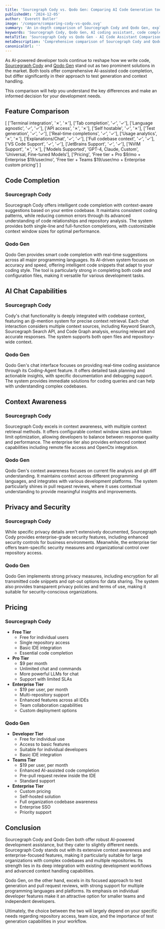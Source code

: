 ```yaml
---
title: 'Sourcegraph Cody vs. Qodo Gen: Comparing AI Code Generation tools (2025)'
publishedAt: '2024-12-05'
author: 'Everett Butler'
image: '/compare/comparing-cody-vs-qodo.svg'
summary: 'An in-depth comparison of Sourcegraph Cody and Qodo Gen, exploring their features, pricing, and capabilities to help developers choose the right AI coding assistant.'
keywords: 'Sourcegraph Cody, Qodo Gen, AI coding assistant, code completion, developer tools, IDE integration, code generation, AI programming tools'
metaTitle: 'Sourcegraph Cody vs Qodo Gen - AI Code Assistant Comparison (2025)'
metaDescription: 'Comprehensive comparison of Sourcegraph Cody and Qodo Gen, including features, pricing, and capabilities to help developers choose the best AI coding assistant for their needs.'
canonicalUrl: ''
---
```


As AI-powered developer tools continue to reshape how we write code, [Sourcegraph Cody](https://sourcegraph.com/) and [Qodo Gen](https://www.qodo.ai/) stand out as two prominent solutions in the market. Both tools offer comprehensive AI-assisted code completion, but differ significantly in their approach to test generation and context handling. 

This comparison will help you understand the key differences and make an informed decision for your development needs.

## Feature Comparison

[
    ['Terminal integration', '✗', '✗'],
    ['Tab completion', '✓', '✓'],
    ['Language agnostic', '✓', '✓'],
    ['API access', '✗', '✗'],
    ['Self hostable', '✓', '✗'],
    ['Test generation', '✓', '✓'],
    ['Real-time completions', '✓', '✓'],
    ['Usage analytics', '✗', '✗'],
    ['Explanations/Chat', '✓', '✓'],
    ['Full codebase context', '✓', '✓'],
    ['VS Code Support', '✓', '✓'],
    ['JetBrains Support', '✓', '✓'],
    ['NVIM Support', '✗', '✗'],
    ['Models Supported', 'GPT-4, Claude, Custom', 'Universal, Fine-tuned Models'],
    ['Pricing', 'Free tier + Pro $9/mo + Enterprise $19/user/mo', 'Free tier + Teams $19/user/mo + Enterprise custom pricing']
]

## Code Completion

### Sourcegraph Cody
Sourcegraph Cody offers intelligent code completion with context-aware suggestions based on your entire codebase. It maintains consistent coding patterns, while reducing common errors through its advanced understanding of code relationships and repository analysis. The system provides both single-line and full-function completions, with customizable context window sizes for optimal performance.

### Qodo Gen
Qodo Gen provides smart code completion with real-time suggestions across all major programming languages. Its AI-driven system focuses on accuracy and speed, offering intelligent code snippets that adapt to your coding style. The tool is particularly strong in completing both code and configuration files, making it versatile for various development tasks.

## AI Chat Capabilities

### Sourcegraph Cody
Cody's chat functionality is deeply integrated with codebase context, featuring an @-mention system for precise context retrieval. Each chat interaction considers multiple context sources, including Keyword Search, Sourcegraph Search API, and Code Graph analysis, ensuring relevant and accurate responses. The system supports both open files and repository-wide context.

### Qodo Gen
Qodo Gen's chat interface focuses on providing real-time coding assistance through its Coding-Agent feature. It offers detailed task planning and actionable insights, with specific documentation and debugging support. The system provides immediate solutions for coding queries and can help with understanding complex codebases.

## Context Awareness

### Sourcegraph Cody
Sourcegraph Cody excels in context awareness, with multiple context retrieval methods. It offers configurable context window sizes and token limit optimization, allowing developers to balance between response quality and performance. The enterprise tier also provides enhanced context capabilities including remote file access and OpenCtx integration.

### Qodo Gen
Qodo Gen's context awareness focuses on current file analysis and git diff understanding. It maintains context across different programming languages, and integrates with various development platforms. The system particularly shines in pull request reviews, where it uses contextual understanding to provide meaningful insights and improvements.

## Privacy and Security

### Sourcegraph Cody
While specific privacy details aren't extensively documented, Sourcegraph Cody provides enterprise-grade security features, including enhanced security controls for business environments. Meanwhile, the enterprise tier offers team-specific security measures and organizational control over repository access.

### Qodo Gen
Qodo Gen implements strong privacy measures, including encryption for all transmitted code snippets and opt-out options for data sharing. The system also provides transparent privacy policies and terms of use, making it suitable for security-conscious organizations.

## Pricing

### Sourcegraph Cody
- **Free Tier**
  - Free for individual users
  - Single repository access
  - Basic IDE integration
  - Essential code completion
- **Pro Tier**
  - $9 per month
  - Unlimited chat and commands
  - More powerful LLMs for chat
  - Support with limited SLAs
- **Enterprise Tier**
  - $19 per user, per month
  - Multi-repository support
  - Enhanced features across all IDEs
  - Team collaboration capabilities
  - Custom deployment options

### Qodo Gen
- **Developer Tier**
  - Free for individual use
  - Access to basic features
  - Suitable for individual developers
  - Basic IDE integration
- **Teams Tier**
  - $19 per user, per month
  - Enhanced AI-assisted code completion
  - Pre-pull request review inside the IDE
  - Standard support
- **Enterprise Tier**
  - Custom pricing
  - Self-hosted solution
  - Full organization codebase awareness
  - Enterprise SSO
  - Priority support

## Conclusion

Sourcegraph Cody and Qodo Gen both offer robust AI-powered development assistance, but they cater to slightly different needs. Sourcegraph Cody stands out with its extensive context awareness and enterprise-focused features, making it particularly suitable for large organizations with complex codebases and multiple repositories. Its strength lies in its deep integration with existing development workflows and advanced context handling capabilities.

Qodo Gen, on the other hand, excels in its focused approach to test generation and pull request reviews, with strong support for multiple programming languages and platforms. Its emphasis on individual developer features make it an attractive option for smaller teams and independent developers. 

Ultimately, the choice between the two will largely depend on your specific needs regarding repository access, team size, and the importance of test generation capabilities in your workflow.
